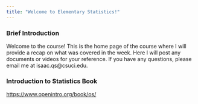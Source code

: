 ```yaml
---
title: "Welcome to Elementary Statistics!"
---
```


::: {.callout-note collapse="true" icon="false"}
### **Brief Introduction**

Welcome to the course! This is the home page of the course where I will provide a recap on what was covered in the week. Here I will post any documents or videos for your reference. If you have any questions, please email me at isaac.qs\@csuci.edu.
:::

::: {.callout-note collapse="true" icon="false"}
### **Introduction to Statistics Book**

<https://www.openintro.org/book/os/>
:::
